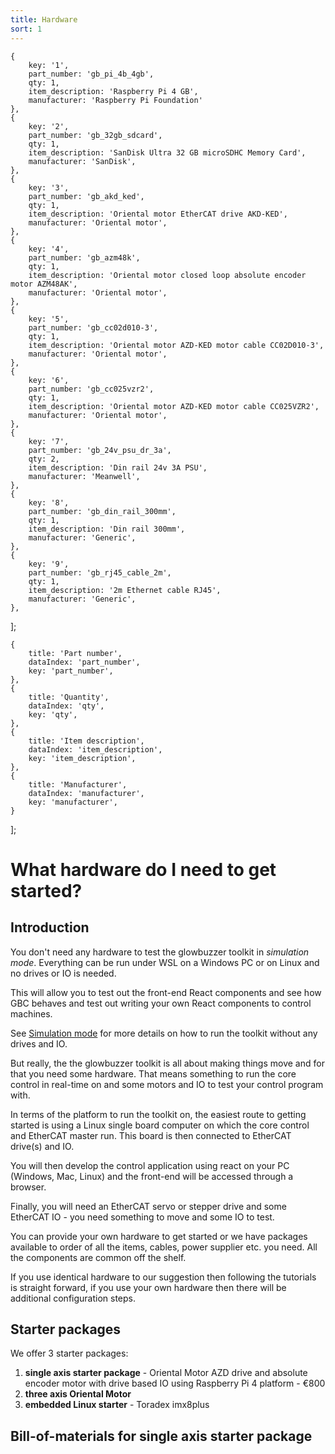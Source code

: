 ```yaml
---
title: Hardware
sort: 1
---
```





    {
        key: '1',
        part_number: 'gb_pi_4b_4gb',
        qty: 1,
        item_description: 'Raspberry Pi 4 GB',
        manufacturer: 'Raspberry Pi Foundation'
    },
    {
        key: '2',
        part_number: 'gb_32gb_sdcard',
        qty: 1,
        item_description: 'SanDisk Ultra 32 GB microSDHC Memory Card',
        manufacturer: 'SanDisk',
    },
    {
        key: '3',
        part_number: 'gb_akd_ked',
        qty: 1,
        item_description: 'Oriental motor EtherCAT drive AKD-KED',
        manufacturer: 'Oriental motor',
    },
    {
        key: '4',
        part_number: 'gb_azm48k',
        qty: 1,
        item_description: 'Oriental motor closed loop absolute encoder motor AZM48AK',
        manufacturer: 'Oriental motor',
    },
    {
        key: '5',
        part_number: 'gb_cc02d010-3',
        qty: 1,
        item_description: 'Oriental motor AZD-KED motor cable CC02D010-3',
        manufacturer: 'Oriental motor',
    },
    {
        key: '6',
        part_number: 'gb_cc025vzr2',
        qty: 1,
        item_description: 'Oriental motor AZD-KED motor cable CC025VZR2',
        manufacturer: 'Oriental motor',
    },
    {
        key: '7',
        part_number: 'gb_24v_psu_dr_3a',
        qty: 2,
        item_description: 'Din rail 24v 3A PSU',
        manufacturer: 'Meanwell',
    },
    {
        key: '8',
        part_number: 'gb_din_rail_300mm',
        qty: 1,
        item_description: 'Din rail 300mm',
        manufacturer: 'Generic',
    },
    {
        key: '9',
        part_number: 'gb_rj45_cable_2m',
        qty: 1,
        item_description: '2m Ethernet cable RJ45',
        manufacturer: 'Generic',
    },
];


    {
        title: 'Part number',
        dataIndex: 'part_number',
        key: 'part_number',
    },
    {
        title: 'Quantity',
        dataIndex: 'qty',
        key: 'qty',
    },
    {
        title: 'Item description',
        dataIndex: 'item_description',
        key: 'item_description',
    },
    {
        title: 'Manufacturer',
        dataIndex: 'manufacturer',
        key: 'manufacturer',
    }
];


# What hardware do I need to get started?

## Introduction
You don't need any hardware to test the glowbuzzer toolkit in *simulation mode*. Everything can be run under WSL on a Windows PC or on Linux and no drives or IO is needed.

This will allow you to test out the front-end React components and see how GBC behaves and test out writing your own React components to control machines.

See <a href="./simulation">Simulation mode</a> for more details on how to run the toolkit without any drives and IO.

But really, the the glowbuzzer toolkit is all about making things move and for that you need some hardware. That means something to run the core control in real-time on and some motors and IO to test your control program with.

In terms of the platform to run the toolkit on, the easiest route to getting started is using a Linux single board computer on which the core control and EtherCAT master run. This board is then connected to EtherCAT drive(s) and IO.

You will then develop the control application using react on your PC (Windows, Mac, Linux) and the front-end will be accessed through a browser.

Finally, you will need an EtherCAT servo or stepper drive and some EtherCAT IO - you need something to move and some IO to test.

You can provide your own hardware to get started or we have packages available to order of all the items, cables, power supplier etc. you need. All the components are common off the shelf.

If you use identical hardware to our suggestion then following the tutorials is straight forward, if you use your own hardware then there will be additional configuration steps.


## Starter packages

We offer 3 starter packages:
1. **single axis starter package** - Oriental Motor AZD drive and absolute encoder motor with drive based IO using Raspberry Pi 4 platform - €800
1. **three axis Oriental Motor**
1. **embedded Linux starter** - Toradex imx8plus




## Bill-of-materials for single axis starter package

<Table dataSource={dataSource} columns={columns} bordered={true}/>



